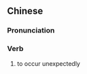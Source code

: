 {{also|生变}}
==Chinese==
{{zh-forms|s=生变}}

===Pronunciation===
{{zh-pron
|m=shēngbiàn
|cat=v
}}

===Verb===
{{zh-verb}}

# to occur unexpectedly